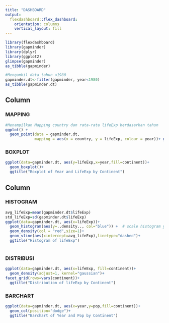 ---
title: "DASHBOARD"
output: 
  flexdashboard::flex_dashboard:
    orientation: columns
    vertical_layout: fill
---

```{r setup, include=FALSE}
library(flexdashboard)
library(gapminder)
library(dplyr)
library(ggplot2)
glimpse(gapminder)
as_tibble(gapminder)

#Mengambil data tahun <1980
gapminder.dt<-filter(gapminder, year<1980)
as_tibble(gapminder.dt)
```

Column {data-width=350}
-----------------------------------------------------------------------

### MAPPING

```{r}
#Menampilkan Mapping country dan rata-rata lifeExp berdasarkan tahun
ggplot() +
  geom_point(data = gapminder.dt,
             mapping = aes(x = country, y = lifeExp, colour = year))+ ggtitle("Mapping of Country and lifeExp by Year")

```

### BOXPLOT
```{r}
ggplot(data=gapminder.dt, aes(y=lifeExp,x=year,fill=continent))+
  geom_boxplot()+
  ggtitle("Boxplot of Year and LifeExp by Continent")

```

Column {data-width=350}
-----------------------------------------------------------------------

### HISTOGRAM

```{r}
avg_lifeExp=mean(gapminder.dt$lifeExp)
std_lifeExp=sd(gapminder.dt$lifeExp)
ggplot(data=gapminder.dt, aes(x=lifeExp))+
  geom_histogram(aes(y=..density.., col="blue")) +  # scale histogram y
  geom_density(col = "red",size=1)+
  geom_vline(aes(xintercept=avg_lifeExp),linetype="dashed")+
  ggtitle("Histogram of lifeExp")
          
```

### DISTRIBUSI

```{r}
ggplot(data=gapminder.dt, aes(x=lifeExp, fill=continent))+
  geom_density(adjust=1, kernel="gaussian")+
facet_grid(rows=vars(continent))+
  ggtitle("Distribution of lifeExp by Continent")
```

### BARCHART

```{r}
ggplot(data=gapminder.dt, aes(x=year,y=pop,fill=continent))+
  geom_col(position="dodge")+
  ggtitle("Barchart of Year and Pop by Continent")
```
